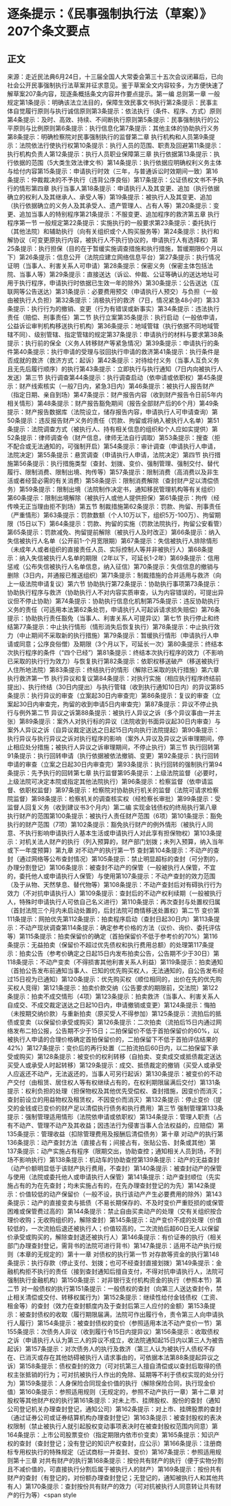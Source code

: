 # 逐条提示：《民事强制执行法（草案）》207个条文要点
## 正文
来源：走近民法典6月24日，十三届全国人大常委会第三十五次会议闭幕后，已向社会公开民事强制执行法草案并征求意见。鉴于草案全文内容较多，为方便快速了解草案207条内容，现逐条概括条文内容并作要点提示。第一编 总则第一章 一般规定第1条提示：明确该法立法目的，保障生效民事文书执行第2条提示：民事主体自觉履行原则与执行诚信原则第3条提示：依法执行（条件、程序、方式）原则第4条提示：及时、高效、持续、不间断执行原则第5条提示：民事强制执行的公平原则与比例原则第6条提示：执行信息化第7条提示：其他主体的协助执行义务第8条提示：明确检察院对民事强制执行的监督第二章 执行机构和人员第9条提示：法院依法行使执行权第10条提示：执行人员的范围、职责及回避第11条提示：执行机构负责人第12条提示：执行人员职业保障第三章 执行依据第13条提示：执行依据的范围（5大类生效法律文书）第14条提示：执行依据应明确权利义务主体与给付内容第15条提示：申请执行时效（三年，与普通诉讼时效期间一致）第16条提示：仲裁裁决的不予执行（违背公序良俗）第17条提示：公证债权文书不予执行的情形第四章 执行当事人第18条提示：申请执行人及其变更、追加（执行依据确立的权利人及其继承人、承受人等）第19条提示：被执行人及其变更、追加（执行依据确立的义务人及其承受人、遗产管理人、占有人等）第20条提示：变更、追加当事人的特别程序第21条提示：不服变更、追加程序的救济第五章 执行程序第一节 一般规定第22条提示：实施执行的一般要求第23条提示：委托执行（其他法院）和辅助执行（向有关组织或个人购买服务等）第24条提示：执行和解协议（可变更原执行内容，被执行人不执行协议的，申请执行人有选择权）第25条提示：执行担保（目的在于暂缓实施调查措施和执行措施，暂缓期限6个月以下）第26条提示：信息公开（法院应建立网络信息平台）第27条提示：执行情况证明（当事人、利害关系人可申请）第28条提示：保密义务（保密主体包括法院、当事人等）第29条提示：直接送达（诉讼、仲裁、公证等确认的送达地址可用于执行程序，申请执行时依据已生效一年的除外）第30条提示：公告送达（互联网等公告送达）第31条提示：必要费用预交（申请执行人预交）与负担（一般由被执行人负担）第32条提示：消极执行的救济（7日，情况紧急48小时）第33条提示：执行行为的撤销、变更（行为有错误或新事实）第34条提示：违法执行责任（赔偿、刑事责任）第二节 执行立案第35条提示：执行启动（一般依申请，公益诉讼审判机构移送执行机构）第36条提示：地域管辖（执行依据不同地域管辖不同）、级别管辖、指定管辖的规定第37条提示：申请执行的材料与要求第38条提示：执行前的保全（义务人转移财产等紧急情况）第39条提示：申请执行的条件第40条提示：执行申请的受理与驳回执行申请的救济第41条提示：执行条件是否成就的救济（救济方式：起诉）第42条提示：对待给付义务（当事人互负义务且无先后履行顺序）的执行第43条提示：立即执行与执行通知（7日内向被执行人发送）第三节 执行调查第44条提示：执行调查启动（依申请或依职权）第45条提示：财产线索核实（一般7日内，紧急3日内）第46条提示：被执行人报告财产（指定日期、亲自到场）第47条提示：财产报告内容（收到财产报告令日前5年内相关情形）第48条提示：财产报告豁免期间（报告全部财产后的6个月）第49条提示：财产报告数据库（法院设立，储存报告内容，申请执行人可申请查询）第50条提示：违反报告财产义务的责任（罚款、拘留或将纳入被执行人名单）第51条提示：法院调查方式（被执行人、持有相关信息的组织和个人应如实提供）第52条提示：律师调查令（财产信息，律师无法自行调取）第53条提示：搜查（拒不配合或无法通知的，可强制开启）第54条提示：审计调查（申请执行人申请，法院决定）第55条提示：悬赏调查（申请执行人申请，法院决定）第四节 执行措施第56条提示：执行措施类型（查封、划拨、变价、强制管理、强制交付、替代履行、限制消费、限制出境、拘传等）第57条提示：限制消费（高消费以及非生活或者经营必需的有关消费）第58条提示：限制消费解除（查封财产足以清偿债务）第59条提示：限制出境（法院制作决定书，通知移民管理机构等有关组织）第60条提示：限制出境解除（被执行人或他人提供担保）第61条提示：拘传（经传唤无正当理由拒不到场）第五节 制裁措施第62条提示：罚款、拘留、刑事责任（严重情形）第63条提示：罚款数额（个人10万以下，组织5万-100万）、拘留期限（15日以下）第64条提示：罚款、拘留的实施（罚款法院执行，拘留公安看管）第65条提示：罚款减免、拘留提前解除（被执行人及时改正）第66条提示：纳入失信被执行人名单（公开前1-个月宽限期）第67条提示：失信被执行人排除情形（未成年人或者组织的直接责任人员、实际控制人等并非被执行人）第68条提示：纳入失信被执行人名单的期限（2年以下，可延长1-2年）第69条提示：信用惩戒（公布失信被执行人名单信息，纳入征信）第70条提示：失信信息的撤销与删除（3日内，并通报已推送组织）第71条提示：制裁措施的合并适用与救济（向上一级法院申请复议）第六节 协助执行第72条提示：协助执行事项第73条提示：协助执行程序与救济（协助执行人不对内容实质审查，认为内容错误的，可提出异议但不停止协助）第74条提示：协助执行信息化机制第75条提示：违反协助执行义务的责任（可适用本法第62条处罚，申请执行人可起诉请求损失赔偿）第76条提示：协助执行责任豁免（当事人、利害关系人可提异议）第七节 执行停止和终结第77条提示：中止执行情形（情形消失后恢复执行）第78条提示：中止执行效力（中止期间不采取新的执行措施）第79条提示：暂缓执行情形（申请执行人申请或同意；公序良俗僧）及期限（3个月以下，可延长一次）第80条提示：终结本次执行程序的条件（“四个已经”）第81条提示：终结本次执行程序的效力（不影响已采取的执行行为效力）与恢复执行第82条提示：依职权移送破产（移送被执行人住所地法院）第83条提示：终结执行的情形（解除已采取的执行措施）第六章 执行救济第一节 执行异议和复议第84条提示：对执行实施（相应执行程序终结前提出）、执行终结（30日内提出）与执行管辖（收到执行通知10日内）的异议第85条提示：执行异议的审查（立案起30日内审查完）第86条提示：复议的审查（立案起30日内审查完，拘留的收到申请5日内审查完）第87条提示：异议不停止执行与例外第二节 异议之诉第88条提示：被执行人异议之诉（多个异议事由一并主张）第89条提示：案外人对执行标的异议（法院收到书面异议起30日内审查）与案外人异议之诉（自异议裁定送达之日起15日内向执行法院提起）第90条提示：执行异议与执行异议之诉对执行程序的影响（案外人异议及异议之诉审理期间，停止相应处分措施；被执行人异议之诉审理期间，不停止执行）第三节 执行回转第91条提示：执行回转申请（执行依据被依法撤销、变更）第92条提示：执行回转申请的审查（立案之日起30日内审查完）第93条提示：执行回转的强制执行第94条提示：先予执行的回转第七章 执行监督第95条提示：上级法院监督（必要时，上级法院可决定本院或指定其他法院执行）第96条提示：检察监督（依申请监督、依职权监督）第97条提示：检察院对协助执行机关的监督（法院可请求检察院监督）第98条提示：检察机关的调查核实权（经检察长审批）第99条提示：受监督人回复义务（收到建议书3个月内）第二编 实现金钱债权的终局执行第八章 执行财产的范围第100条提示：被执行人责任财产范围（6项）第101条提示：豁免执行的财产范围（7项）第102条提示：豁免执行财产的例外情形（被执行人同意、不执行影响申请执行人基本生活或申请执行人对此享有担保物权）第103条提示：对机关法人财产的执行（列入预算的，财产部门划拨；未列入预算，纳入当年或下一年度预算）第九章 对不动产的执行第一节 查封第104条提示：不动产的查封（通过网络等公布查封情况）第105条提示：禁止明显超标的查封（可分割的，办理分割登记）第106条提示：被查封不动产的保管（一般被执行人保管，不宜的，委托他人或申请执行人保管）与使用第107条提示：不动产查封的效力范围（及于从物、天然孳息、替代物等）第108条提示：不动产查封后对有碍执行行为效力（不对抗申请执行人）第109条提示：查封后的不动产权利续期（一般被执行人，特殊时申请执行人可依自己名义进行）第110条提示：再次查封与处置权归属（首封法院三个月内未启动处置的，后封法院可商情移送处置权）第二节 变价第111条提示：网拍优先第112条提示：拍卖程序启动（查封日起30日内）第113条提示：不动产现状调查第114条提示：确定参考价格的方法（议价、询价、委托评估等）第115条提示：拍卖保留价的确定（首拍保留价不低于参考价的70%）第116条提示：无益拍卖（保留价不超过优先债权和执行费用总额）的处理第117条提示：拍卖公告（参考价确定之日起15日内发布拍卖公告，公告期不少于30日）第118条提示：不动产变卖（不得损害其他利害关系人利益）第119条提示：拍卖通知（首拍公告发布前通知当事人、已知的优先购买权人，无法通知的，自公告发布经过15日视为已通知）第120条提示：优先购买权（顺位相同的，出价在先的优先购买权人竞得）第121条提示：拍卖价款交纳（公告要求的期限前，交法院）第122条提示：拍卖不成交情形（4项）第123条提示：拍卖救济（当事人、利害关系人自成交、不成交裁定送达之日起10日内，申请撤销或变更）第124条提示：悔拍（未按期交纳价款）与重新拍卖（原买受人不得参加）第125条提示：流拍后的抵债或变卖（以保留价承受或购买）第126条提示：二次拍卖（流拍后15日内通过网络发布二拍公报，公告期不少于15日；二拍保留价不低于首拍保留价的60%，以被执行人申请的合理价格确定首拍保留价的，二拍保留下不低于首拍评估结果的42%）第127条提示：变价后的再行处置（二拍流拍后60日内，以二拍保留下承受或购买）第128条提示：被变价的权利转移（自拍卖、变卖成交或抵债裁定送达买受人或承受人时起转移）第129条提示：成交、抵债裁定的撤销（买受人或承受人应返还不动产，无法返还的，当事人可另行起诉）第130条提示：被变价的不动产交付（由租赁、居住权人等有权继续占有的，在权利期限届满后交付）第131条提示：权利负担的处理（担保物权及其他优先受偿权、查封措施，因变价而消灭；查封前设立的用益物权及租赁权，不因变价而消灭）第132条提示：停止变价（提交的金钱或已变价的财产足以清偿执行债务和执行费用）第三节 强制管理第133条提示：强制管理适用情形（法院依申请或依职权）第134条提示：管理人职责（占有不动产、管理不动产及其收益；因违法行为侵害当事人合法权益的，应赔偿）第135条提示：管理收益（扣除管理费用及报酬后清偿债务）第十章 对动产的执行第136条提示：动产查封方法（直接占有；间接占有，张贴公告、封条或其他）第137条提示：动产实施占有程序（限期交出，协助查控；通知相关人员到场，不到场不影响执行）第138条提示：机动车的协助查控第139条提示：动产的无益查封（动产价额明显低于该财产执行费用，不查封）第140条提示：被查封动产的保管与使用（法院或委托他人或申请执行人保管）第141条提示：动产查封顺位（先实施占有的为在先查封；均未实施占有的，在先办理查封登记的为先）第142条提示：价值较低的动产保留价（一般不设，执行该动产产生必要费用的除外）第143条提示：动产的直接变卖与抵债（不易长期保存的、不及时变价严重贬损的或保管困难或保管费过高的）第144条提示：禁止自由买卖动产的处理（交有关组织按合理价收购；无收购组织的，解除查封）第145条提示：动产变价不成的处理（价值较低的，一次流拍后退还被执行人；价值较高的，二次流拍后超60日无人以保留价承受或购买的，解除查封退还被执行人）第146条提示：有价证券的执行（相关部门办理查封登记，需背书的法院可进行背书）第147条提示：适用不动产执行规则（本章的无规定的）第十一章 对债权的执行第一节 对存款等资金的执行第148条提示：执行存款（停止支付、划拨；也可不经查封直接划拨）第149条提示：金融机构拒不执行的责任（接到查封通知后擅自支付，不得对抗申请执行人，法院可强制执行金融机构）第150条提示：对非银行支付机构资金的执行（参照本节）第二节 对一般债权的执行第151条提示：一般债权的查封（向第三人送达查封令，禁止相关清偿或交付、转移权属行为）第152条提示：继续性给付金钱债权（工资、租金等）的查封（效力在查封额度内及于查封后第三人应付的金额）第153条提示：被查封债权的收取（履行期限届满，法院可作出履行令，责令第三人向申请执行人履行）第154条提示：被查封债权的变价（参照适用本法不动产变价一节）第155条提示：次债务人异议（收到履行令15日内提异议）第156条提示：收取债权之诉（申请执行人认为第三人的异议不成立，收法院通知起15日内以第三人为被告起诉）第157条提示：对次债务人的执行及救济（第三人认为被执行人债权不存在、已消灭或存在其他妨碍被执行人请求事由的，可依据本法第88条提起异议之诉）第158条提示：债权查封的效力（可对抗第三人擅自清偿或以查封后取得的债权主张抵销的行为；可对抗被执行人作出的免除、延期等不利于债权实现的处分行为）第159条提示：人身保险合同现金价值的执行（解除保险合同，执行现金价值）第160条提示：参照适用规则（无规定的，参照不动产执行一章）第十二章 对股权等其他财产权的执行第161条提示：对未上市、挂牌股权、股份的查封（通知公司登记机关办理查封登记，通知公司）第162条提示：对上市、挂牌股票的查封（通过证券公司或证券结算机构办理查封登记）第163条提示：被查封股权的表决权限制（禁止被执行人就引起股权变动事项表决时在被查封股权范围内同意）第164条提示：上市公司股票变价（指定期限内依市价变卖）第165条提示：知识产权的查封（查封登记；没有登记的知识产权查封，应公示）第166条提示：注册商标专用权执行的特殊规定（近试商标一并查封、变价）第167条提示：参照适用规则第十三章  对共有财产的执行第168条提示：按份共有财产的执行（便于实物分割且不减价值的，可直接执行分割后属于被执行人的财产）第169条提示：按份共有财产的查封（有登记的，对份额办理查封登记；无登记的，通知被执行人和其他共有人）第170条提示：查封按份共有财产的效力（可对抗被执行人同意转让共有财产的行为等）<span style